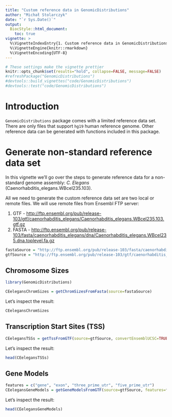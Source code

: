```yaml
---
title: "Custom reference data in GenomicDistributions"
author: "Michał Stolarczyk"
date: "`r Sys.Date()`"
output: 
  BiocStyle::html_document:
    toc: true
vignette: >
  %\VignetteIndexEntry{1. Custom reference data in GenomicDistributions}
  %\VignetteEngine{knitr::rmarkdown}
  %\VignetteEncoding{UTF-8}
---
```


```r
# These settings make the vignette prettier
knitr::opts_chunk$set(results="hold", collapse=FALSE, message=FALSE)
#refreshPackage("GenomicDistributions")
#devtools::build_vignettes("code/GenomicDistributions")
#devtools::test("code/GenomicDistributions")
```

# Introduction

`GenomicDistributions` package comes with a limited reference data set. There are only files that support `hg19` human reference genome. Other reference data can be generated with functions included in this package.

# Generate non-standard reference data set

In this vignette we'll go over the steps to generate reference data for a non-standard genome assembly: *C. Elegans* (Caenorhabditis_elegans.WBcel235.103).

All we need to generate the custom reference data set are two local or remote files. We will use remote files from Ensembl FTP server:

1. GTF - [http://ftp.ensembl.org/pub/release-103/gtf/caenorhabditis_elegans/Caenorhabditis_elegans.WBcel235.103.gtf.gz](http://ftp.ensembl.org/pub/release-103/gtf/caenorhabditis_elegans/Caenorhabditis_elegans.WBcel235.103.gtf.gz)
2. FASTA - [http://ftp.ensembl.org/pub/release-103/fasta/caenorhabditis_elegans/dna/Caenorhabditis_elegans.WBcel235.dna.toplevel.fa.gz](http://ftp.ensembl.org/pub/release-103/fasta/caenorhabditis_elegans/dna/Caenorhabditis_elegans.WBcel235.dna.toplevel.fa.gz)

```r
fastaSource = "http://ftp.ensembl.org/pub/release-103/fasta/caenorhabditis_elegans/dna/Caenorhabditis_elegans.WBcel235.dna.toplevel.fa.gz"
gtfSource = "http://ftp.ensembl.org/pub/release-103/gtf/caenorhabditis_elegans/Caenorhabditis_elegans.WBcel235.103.gtf.gz"
```

## Chromosome Sizes

```r
library(GenomicDistributions)
```

```r
CEelegansChromSizes = getChromSizesFromFasta(source=fastaSource)
```
Let's inspect the result:
```r
CEelegansChromSizes
```


## Transcription Start Sites (TSS)

```r
CEelegansTSSs = getTssFromGTF(source=gtfSource, convertEnsemblUCSC=TRUE)
```

Let's inspect the result:
```r
head(CEelegansTSSs)
```

## Gene Models

```r
features = c("gene", "exon", "three_prime_utr", "five_prime_utr")
CEelegansGeneModels = getGeneModelsFromGTF(source=gtfSource, features=features, convertEnsemblUCSC=TRUE)
```

Let's inspect the result:
```r
head(CEelegansGeneModels)
```